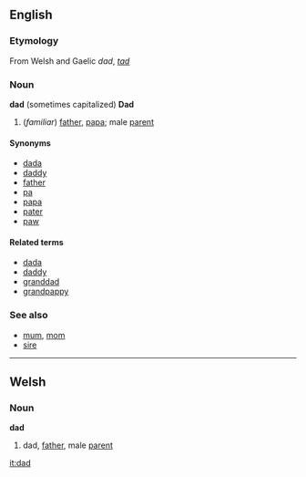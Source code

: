 ==English==
===Etymology===
From Welsh and Gaelic ''dad'', ''[[tad]]''

===Noun===
'''dad''' (sometimes capitalized)
'''Dad'''

# (''familiar'') [[father]], [[papa]]; male [[parent]]

====Synonyms====
*[[dada]]
*[[daddy]]
*[[father]]
*[[pa]]
*[[papa]]
*[[pater]]
*[[paw]]

====Related terms====
*[[dada]]
*[[daddy]]
*[[granddad]]
*[[grandpappy]]

===See also===
*[[mum]], [[mom]]
*[[sire]]

----
==Welsh==
===Noun===
'''dad'''

# dad, [[father]], male [[parent]]

[[it:dad]]